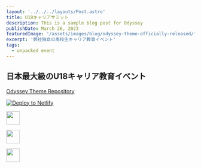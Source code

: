 ```yaml
---
layout: '../../../layouts/Post.astro'
title: U18キャリアサミット
description: This is a sample blog post for Odyssey
publishDate: March 26, 2023
featuredImage: '/assets/images/blog/odyssey-theme-officially-released/featured.jpg'
excerpt: '弊社独自の高校生キャリア教育イベント'
tags: 
  - unpacked event
---
```



## 日本最大級のU18キャリア教育イベント
 [Odyssey Theme Repository](https://github.com/littlesticksdev/odyssey-theme) 

[![Deploy to Netlify](https://www.netlify.com/img/deploy/button.svg)](https://app.netlify.com/start/deploy?repository=https://github.com/littlesticksdev/odyssey-theme)

<p>
  <a href="https://stackblitz.com/github/littlesticksdev/odyssey-theme/tree/main/theme">
  <img src="https://developer.stackblitz.com/img/open_in_stackblitz.svg" height="36px" />
  </a>
</p>
<p>
  <a href="https://codesandbox.io/s/github/littlesticksdev/odyssey-theme/tree/main/theme">
  <img src="/assets/images/badges/open-in-codesandbox.svg" height="36px" />
  </a>
</p>
<p>
  <a href="https://gitpod.io/#https://github.com/littlesticksdev/odyssey-theme/tree/main/theme">
  <img src="/assets/images/badges/open-in-gitpod.svg" height="36px" />
  </a>
</p>


